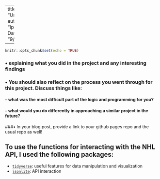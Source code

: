 
---
title: "Untitled"
author: "Ipsita Datta"
date: "9/28/2021"

---

```r
knitr::opts_chunk$set(echo = TRUE)
```
### • explaining what you did in the project and any interesting findings
### • You should also reflect on the process you went through for this project. Discuss things like:
#### – what was the most difficult part of the logic and programming for you?
#### – what would you do differently in approaching a similar project in the future?
###• In your blog post, provide a link to your github pages repo and the usual repo as well!

## To use the functions for interacting with the NHL API, I used the following packages:

- [`tidyverse`](https://www.tidyverse.org/): useful features for data manipulation and visualization
- [`jsonlite`](https://cran.r-project.org/web/packages/jsonlite/): API interaction
